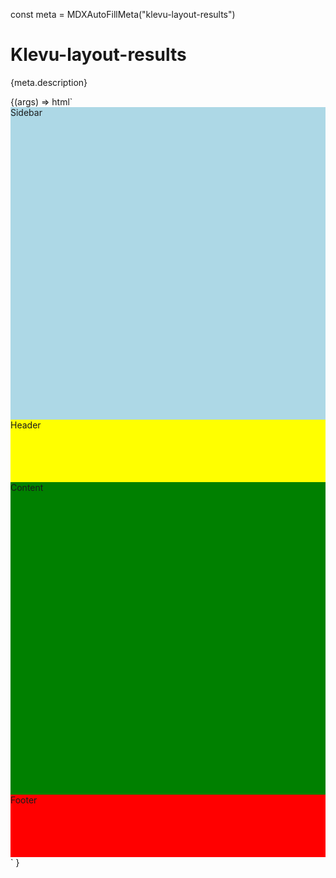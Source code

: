 const meta = MDXAutoFillMeta("klevu-layout-results")

<Meta title="Layout/Results" component="klevu-layout-results" argTypes={meta.argTypes} parameters={meta.parameters} />

# Klevu-layout-results

<Description>{meta.description}</Description>

<Canvas>
  <Story
    name="Results"
    args={{
      hello: "world",
    }}
  >
    {(args) =>
      html`<klevu-layout-results>
        <div slot="sidebar" style="background: lightblue; height: 500px;">Sidebar</div>
        <div slot="header" style="background: yellow; height: 100px; width: 100%;">Header</div>
        <div slot="content" style="background: green; height: 500px;">Content</div>
        <div slot="footer" style="background: red; height: 100px;">Footer</div>
      </klevu-layout-results>`
    }
  </Story>
</Canvas>

<ArgsTable story="Results" />
